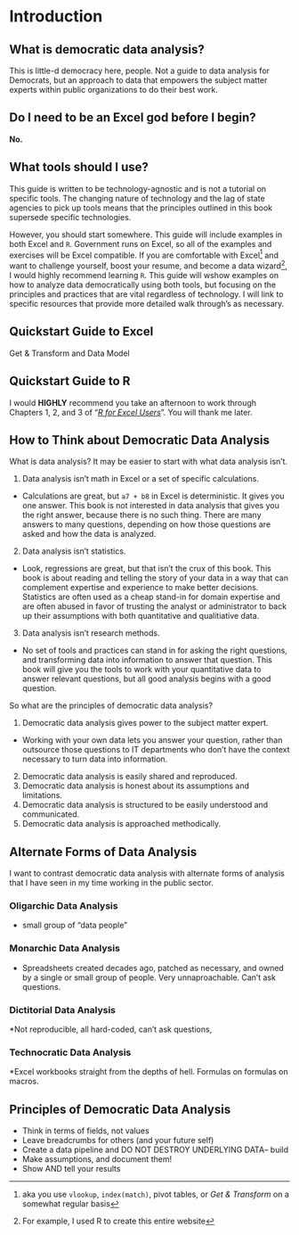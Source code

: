 # Introduction {#intro}

## What is democratic data analysis?
This is little-d democracy here, people. Not a guide to data analysis for Democrats, but an approach to data that empowers the subject matter experts within public organizations to do their best work. 


## Do I need to be an Excel god before I begin?
**No.**

## What tools should I use?

This guide is written to be technology-agnostic and is not a tutorial on specific tools. The changing nature of technology and the lag of state agencies to pick up tools means that the principles outlined in this book supersede specific technologies. 

However, you should start somewhere. This guide will include examples in both Excel and `R`. Government runs on Excel, so all of the examples and exercises will be Excel compatible. If you are comfortable with Excel^[aka you use `vlookup`, `index(match)`, pivot tables, or *Get & Transform* on a somewhat regular basis] and want to challenge yourself, boost your resume, and become a data wizard^[For example, I used R to create this entire website], I would highly recommend learning `R`. This guide will wshow examples on how to analyze data democratically using both tools, but focusing on the principles and practices that are vital regardless of technology. I will link to specific resources that provide more detailed walk through's as necessary. 

## Quickstart Guide to Excel
Get & Transform and Data Model


## Quickstart Guide to R
I would **HIGHLY** recommend you take an afternoon to work through Chapters 1, 2, and 3 of "[*R for Excel Users*](https://rstudio-conf-2020.github.io/r-for-excel/index.html)". You will thank me later. 


## How to Think about Democratic Data Analysis

What is data analysis? It may be easier to start with what data analysis isn't. 

1. Data analysis isn't math in Excel or a set of specific calculations. 
  + Calculations are great, but `a7 + b8` in Excel is deterministic. It gives you one answer. This book is not interested in data analysis that gives you the right answer, because there is no such thing. There are many answers to many questions, depending on how those questions are asked and how the data is analyzed. 
2. Data analysis isn't statistics. 
 + Look, regressions are great, but that isn't the crux of this book. This book is about reading and telling the story of your data in a way that can complement expertise and experience to make better decisions. Statistics are often used as a cheap stand-in for domain expertise and are often abused in favor of trusting the analyst or administrator to back up their assumptions with both quantitative and qualitiative data. 
3. Data analysis isn't research methods. 
  + No set of tools and practices can stand in for asking the right questions, and transforming data into information to answer that question. This book will give you the tools to work with your quantitative data to answer relevant questions, but all good analysis begins with a good question. 
  
So what are the principles of democratic data analysis?

1. Democratic data analysis gives power to the subject matter expert. 
  + Working with your own data lets you answer your question, rather than outsource those questions to IT departments who don't have the context necessary to turn data into information. 
2. Democratic data analysis is easily shared and reproduced. 
3. Democratic data analysis is honest about its assumptions and limitations. 
4. Democratic data analysis is structured to be easily understood and communicated. 
5. Democratic data analysis is approached methodically. 



## Alternate Forms of Data Analysis

I want to contrast democratic data analysis with alternate forms of analysis that I have seen in my time working in the public sector. 

### Oligarchic Data Analysis {-}
* small group of "data people"

### Monarchic Data Analysis {-}

* Spreadsheets created decades ago, patched as necessary, and owned by a single or small group of people. Very unnaproachable. Can't ask questions. 

### Dictitorial Data Analysis {-}

*Not reproducible, all hard-coded, can't ask questions, 

### Technocratic Data Analysis {-}

*Excel workbooks straight from the depths of hell. Formulas on formulas on macros. 

## Principles of Democratic Data Analysis

* Think in terms of fields, not values
* Leave breadcrumbs for others (and your future self)
* Create a data pipeline and DO NOT DESTROY UNDERLYING DATA-- build
* Make assumptions, and document them!
* Show AND tell your results

